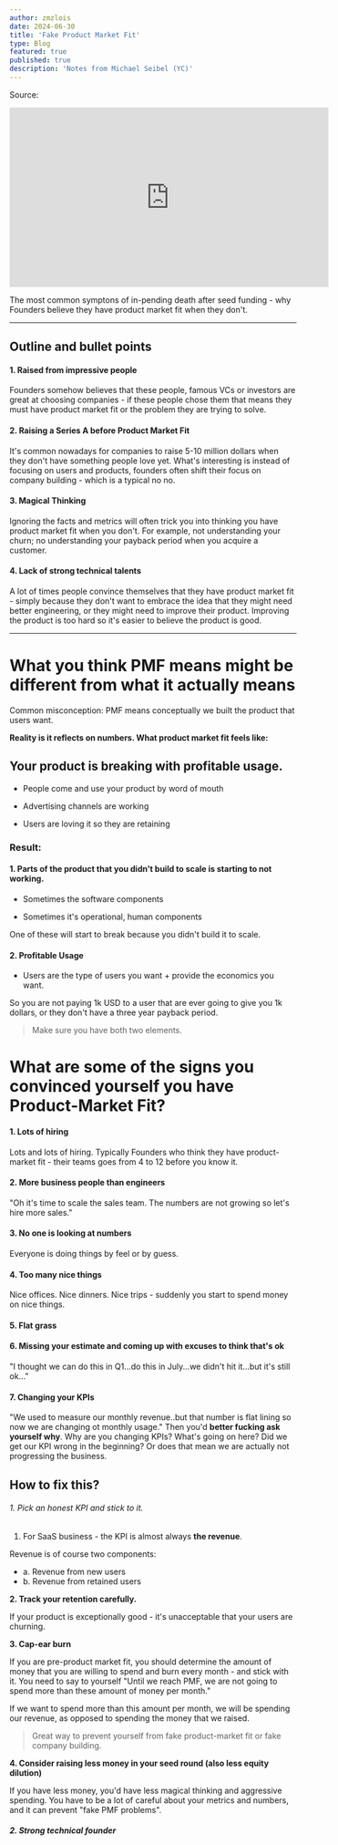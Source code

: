 ```yaml
---
author: zmzlois
date: 2024-06-30
title: 'Fake Product Market Fit'
type: Blog
featured: true
published: true
description: 'Notes from Michael Seibel (YC)'
---
```


Source:
<iframe width="560" height="315" src="https://www.youtube.com/embed/Dgmmje5WHWA?si=4Lo-ZgqVoF5w_zdq" title="YouTube video player" frameBorder="0" allow="accelerometer; autoplay; clipboard-write; encrypted-media; gyroscope; picture-in-picture; web-share" referrerpolicy="strict-origin-when-cross-origin" allowfullscreen></iframe>

The most common symptons of in-pending death after seed funding - why Founders believe they have product market fit when they don't. 

<hr/>

## Outline and bullet points

#### 1. Raised from impressive people

Founders somehow believes that these people, famous VCs or investors are great at choosing companies - if these people chose them that means they must have product market fit or the problem they are trying to solve. 


#### 2. Raising a Series A before Product Market Fit 

It's common nowadays for companies to raise 5-10 million dollars when they don't have something people love yet. What's interesting is instead of focusing on users and products, founders often shift their focus on company building - which is a typical no no. 

#### 3. Magical Thinking

Ignoring the facts and metrics will often trick you into thinking you have product market fit when you don't. For example, not understanding your churn; no understanding your payback period when you acquire a customer. 

#### 4. Lack of strong technical talents

A lot of times people convince themselves that they have product market fit - simply because they don't want to embrace the idea that they might need better engineering, or they might need to improve their product. Improving the product is too hard so it's easier to believe the product is good. 

<hr/>

# What you think PMF means might be different from what it actually means

Common misconception: PMF means conceptually we built the product that users want. 

**Reality is it reflects on numbers. What product market fit feels like:**

## Your product is breaking with profitable usage. 

- People come and use your product by word of mouth 

- Advertising channels are working 

- Users are loving it so they are retaining

### Result:

#### 1. Parts of the product that you didn't build to scale is starting to not working. 

- Sometimes the software components

- Sometimes it's operational, human components

One of these will start to break because you didn't build it to scale. 

#### 2. Profitable Usage 

- Users are the type of users you want + provide the economics you want. 

So you are not paying 1k USD to a user that are ever going to give you 1k dollars, or they don't have a three year payback period. 

> Make sure you have both two elements. 



# What are some of the signs you convinced yourself you have Product-Market Fit? 

#### 1. Lots of hiring 

Lots and lots of hiring. Typically Founders who think they have product-market fit - their teams goes from 4 to 12 before you know it. 

#### 2. More business people than engineers

"Oh it's time to scale the sales team. The numbers are not growing so let's hire more sales."


#### 3. No one is looking at numbers

Everyone is doing things by feel or by guess. 

#### 4. Too many nice things

Nice offices. Nice dinners. Nice trips - suddenly you start to spend money on nice things. 

#### 5. Flat grass 

#### 6. Missing your estimate and coming up with excuses to think that's ok 

"I thought we can do this in Q1...do this in July...we didn't hit it...but it's still ok..."


#### 7. Changing your KPIs 

"We used to measure our monthly revenue..but that number is flat lining so now we are changing ot monthly usage." Then you'd **better fucking ask yourself __why__**. Why are you changing KPIs? What's going on here? Did we get our KPI wrong in the beginning? Or does that mean we are actually not progressing the business. 

## How to fix this? 
###### 1. Pick an honest KPI and stick to it. 

1. For SaaS business - the KPI is almost always **the revenue**.

Revenue is of course two components: 
- a. Revenue from new users 
- b. Revenue from retained users

**2. Track your retention carefully.**

If your product is exceptionally good - it's unacceptable that your users are churning. 

**3. Cap-ear burn**

If you are pre-product market fit, you should determine the amount of money that you are willing to spend and burn every month - and stick with it. You need to say to yourself "Until we reach PMF, we are not going to spend more than these amount of money per month."

If we want to spend more than this amount per month, we will be spending our revenue, as opposed to spending the money that we raised. 

> Great way to prevent yourself from fake product-market fit or fake company building. 

**4. Consider raising less money in your seed round (also less equity dilution)**

If you have less money, you'd have less magical thinking and aggressive spending. You have to be a lot of careful about your metrics and numbers, and it can prevent "fake PMF problems". 

##### 2. Strong technical founder


